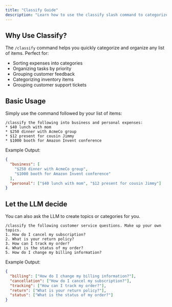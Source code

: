 ```yaml
---
title: "Classify Guide"
description: "Learn how to use the classify slash command to categorize and organize information"
---
```


## Why Use Classify?

The `/classify` command helps you quickly categorize and organize any list of items. Perfect for:

- Sorting expenses into categories
- Organizing tasks by priority
- Grouping customer feedback
- Categorizing inventory items
- Grouping customer support tickets

## Basic Usage

Simply use the command followed by your list of items:

```
/classify the following into business and personal expenses:
* $40 lunch with mom
* $250 dinner with AcmeCo group
* $12 present for cousin Jimmy
* $1000 booth for Amazon Invent conference
```

Example Output:

```json
{
  "business": [
    "$250 dinner with AcmeCo group",
    "$1000 booth for Amazon Invent conference"
  ],
  "personal": ["$40 lunch with mom", "$12 present for cousin Jimmy"]
}
```

## Let the LLM decide

You can also ask the LLM to create topics or categories for you.

```
/classify the following customer service questions. Make up your own topics. 
1. How do I cancel my subscription?
2. What is your return policy?
3. How can I track my order?
4. What is the status of my order?
5. How do I change my billing information?
```

Example Output:

```json
{
  "billing": ["How do I change my billing information?"],
  "cancellation": ["How do I cancel my subscription?"],
  "tracking": ["How can I track my order?"],
  "return": ["What is your return policy?"],
  "status": ["What is the status of my order?"]
}
```
